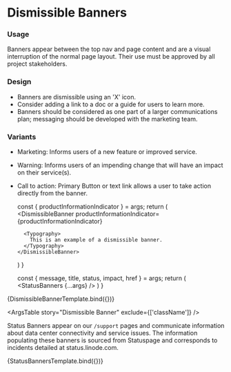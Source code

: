 
<Meta title="UI Elements/Notifications/Dismissible Banners" />

# Dismissible Banners
### Usage
Banners appear between the top nav and page content and are a visual interruption of the normal page layout. Their use must be approved by all project stakeholders.

### Design
- Banners are dismissible using an &apos;X&apos; icon.
- Consider adding a link to a doc or a guide for users to learn more.
- Banners should be considered as one part of a larger communications plan; messaging should be developed with the marketing team.

### Variants
- Marketing: Informs users of a new feature or improved service. 
- Warning: Informs users of an impending change that will have an impact on their service(s).
- Call to action: Primary Button or text link allows a user to take action directly from the banner. 

    const { productInformationIndicator } = args;
    return (
    <DismissibleBanner
        productInformationIndicator={productInformationIndicator}
    >
        <Typography>
          This is an example of a dismissible banner.
        </Typography>
      </DismissibleBanner>
    )
}

    const { message, title, status, impact, href } = args;
    return (
        <StatusBanners {...args} />
    )
}

<Canvas>
    <Story 
        name="Dismissible Banner"
        args={{
            productInformationIndicator: true,
        }}
        argTypes={{
            productInformationIndicator: {
                description: 'Indicates whether the banner communicates information about a product, typically a new feature or improved service. If true, the left border is set to green.',
            },
        }}
    >
        {DismissibleBannerTemplate.bind({})}
    </Story>
</Canvas>

<ArgsTable
  story="Dismissible Banner"
  exclude={['className']}
/>

Status Banners appear on our `/support` pages and communicate information about data center connectivity and service issues. The information populating these banners is sourced from Statuspage and corresponds to incidents detailed at status.linode.com.

<Canvas>
    <Story
        name="StatusBanners"
    >
        {StatusBannersTemplate.bind({})}
    </Story>
</Canvas>